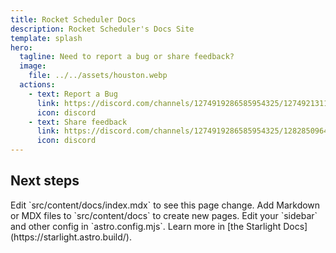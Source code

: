 ```yaml
---
title: Rocket Scheduler Docs
description: Rocket Scheduler's Docs Site
template: splash
hero:
  tagline: Need to report a bug or share feedback?
  image:
    file: ../../assets/houston.webp
  actions:
    - text: Report a Bug
      link: https://discord.com/channels/1274919286585954325/1274921311730270299
      icon: discord
    - text: Share feedback
      link: https://discord.com/channels/1274919286585954325/1282850964990070838
      icon: discord
---
```



## Next steps

<CardGrid stagger>
	<Card title="Players" icon="laptop">
		Edit `src/content/docs/index.mdx` to see this page change.
	</Card>
	<Card title="Team Captains & Coaches" icon="seti:smarty">
		Add Markdown or MDX files to `src/content/docs` to create new pages.
	</Card>
	<Card title="League Admin" icon="setting">
		Edit your `sidebar` and other config in `astro.config.mjs`.
	</Card>
	<Card title="Setup Guide" icon="rocket">
		Learn more in [the Starlight Docs](https://starlight.astro.build/).
	</Card>
</CardGrid>
